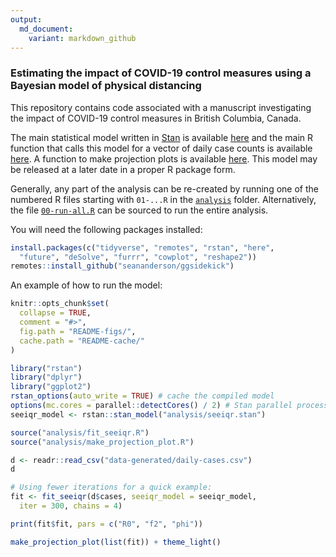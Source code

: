```yaml
---
output:
  md_document:
    variant: markdown_github
---
```


<!-- README.md is generated from README.Rmd. Please edit that file -->

### Estimating the impact of COVID-19 control measures using a Bayesian model of physical distancing

This repository contains code associated with a manuscript investigating the impact of COVID-19 control measures in British Columbia, Canada.

The main statistical model written in [Stan](https://mc-stan.org/) is available [here](analysis/seeiqr.stan) and the main R function that calls this model for a vector of daily case counts is available [here](analysis/fit_seeiqr.R). A function to make projection plots is available [here](analysis/make_projection_plot.R). This model may be released at a later date in a proper R package form.

Generally, any part of the analysis can be re-created by running one of the numbered R files starting with `01-...R` in the [`analysis`](analysis) folder. Alternatively, the file [`00-run-all.R`](analysis/00-run-all.R) can be sourced to run the entire analysis.

You will need the following packages installed:

```r
install.packages(c("tidyverse", "remotes", "rstan", "here", 
  "future", "deSolve", "furrr", "cowplot", "reshape2"))
remotes::install_github("seananderson/ggsidekick")
```

An example of how to run the model:

```r
knitr::opts_chunk$set(
  collapse = TRUE,
  comment = "#>",
  fig.path = "README-figs/",
  cache.path = "README-cache/"
)
```

```r
library("rstan")
library("dplyr")
library("ggplot2")
rstan_options(auto_write = TRUE) # cache the compiled model
options(mc.cores = parallel::detectCores() / 2) # Stan parallel processing
seeiqr_model <- rstan::stan_model("analysis/seeiqr.stan")

source("analysis/fit_seeiqr.R")
source("analysis/make_projection_plot.R")

d <- readr::read_csv("data-generated/daily-cases.csv")
d
```

```r
# Using fewer iterations for a quick example:
fit <- fit_seeiqr(d$cases, seeiqr_model = seeiqr_model,
  iter = 300, chains = 4)
```

```r
print(fit$fit, pars = c("R0", "f2", "phi"))
```

```r
make_projection_plot(list(fit)) + theme_light()
```
